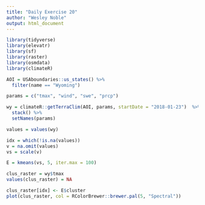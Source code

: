 ```yaml
---
title: "Daily Exercise 20"
author: "Wesley Noble"
output: html_document
---
```


```r

library(tidyverse)
library(elevatr)
library(sf)
library(raster)
library(osmdata)
library(climateR)

AOI = USAboundaries::us_states() %>% 
  filter(name == "Wyoming")

params = c("tmax", "wind", "swe", "prcp")

wy = climateR::getTerraClim(AOI, params, startDate = "2018-01-23")  %>% 
  stack() %>% 
  setNames(params)

values = values(wy)

idx = which(!is.na(values))
v = na.omit(values)
vs = scale(v)

E = kmeans(vs, 5, iter.max = 100)

clus_raster = wy$tmax
values(clus_raster) = NA

clus_raster[idx] <- E$cluster
plot(clus_raster, col = RColorBrewer::brewer.pal(5, "Spectral"))

```

